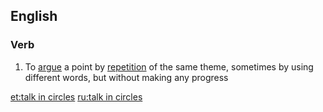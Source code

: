 ==English==

===Verb===
{{head|en|verb|head=[[talk]] in [[circle]]s}}

# To [[argue]] a point by [[repetition]] of the same theme, sometimes by using different words, but without making any progress

[[et:talk in circles]]
[[ru:talk in circles]]